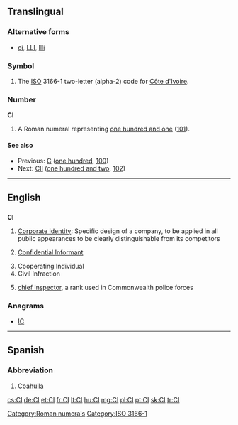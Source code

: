 {{also|Appendix:Variations of "ci"}}
==Translingual==

===Alternative forms===
* {{sense|roman numeral}} [[ci]], [[LLI]], [[llli]]
===Symbol===
{{head|mul|symbol}}
# The [[ISO]] 3166-1 two-letter (alpha-2) code for [[Côte d'Ivoire]].

===Number===
'''CI'''

# A Roman numeral representing [[one hundred and one]] ([[101]]).

====See also====
* Previous: [[C]] ([[one hundred]], [[100]])
* Next: [[CII]] ([[one hundred and two]], [[102]])

[[Category:Roman numerals]]
[[Category:ISO 3166-1]]
----

==English==

==={{initialism-old|en}}===
'''CI'''

# [[Corporate identity]]: Specific design of a company, to be applied in all public appearances to be clearly distinguishable from its competitors
# {{law enforcement}} [[confidential informant|Confidential Informant]]
# Cooperating Individual
# Civil Infraction
# {{law enforcement}} [[chief inspector]], a rank used in Commonwealth police forces

===Anagrams===
* [[IC#English|IC]]

----

==Spanish==

===Abbreviation===
{{head|es|abbreviation}}

# [[Coahuila]] {{gloss|Mexican state}}

[[cs:CI]]
[[de:CI]]
[[et:CI]]
[[fr:CI]]
[[lt:CI]]
[[hu:CI]]
[[mg:CI]]
[[pl:CI]]
[[pt:CI]]
[[sk:CI]]
[[tr:CI]]